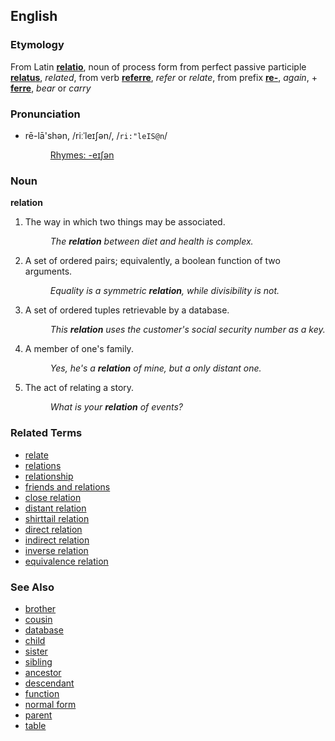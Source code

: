 ==English==

===Etymology===
From Latin '''[[relatio]]''', noun of process form from perfect passive participle '''[[relatus]]''', ''related'', from verb '''[[referre]]''', ''refer'' or ''relate'', from prefix '''[[re-]]''', ''again'', + '''[[ferre]]''', ''bear'' or ''carry''

=== Pronunciation ===
*rē-lā'shən, /riːˈleɪʃən/, /<tt>ri:"leIS@n</tt>/
*:[[Rhymes:English:-eɪʃən|Rhymes: -eɪʃən]]

===Noun===
'''relation'''

# The way in which two things may be associated.
#: ''The '''relation''' between diet and health is complex.''
# {{mathematics}} A set of ordered pairs; equivalently, a boolean function of two arguments.
#: ''Equality is a symmetric '''relation''', while divisibility is not.''
# {{databases}} A set of ordered tuples retrievable by a database.
#: ''This '''relation''' uses the customer's social security number as a key.''
# A member of one's family.
#: ''Yes, he's a '''relation''' of mine, but a only distant one.''
# The act of relating a story.
#: ''What is your '''relation''' of events?''

===Related Terms===
*[[relate]]
*[[relations]]
*[[relationship]]
*[[friends and relations]]
*[[close relation]]
*[[distant relation]]
*[[shirttail relation]]
*[[direct relation]]
*[[indirect relation]]
*[[inverse relation]]
*[[equivalence relation]]

===See Also===
*[[brother]]
*[[cousin]]
*[[database]]
*[[child]]
*[[sister]]
*[[sibling]]
*[[ancestor]]
*[[descendant]]
*[[function]]
*[[normal form]]
*[[parent]]
*[[table]]
